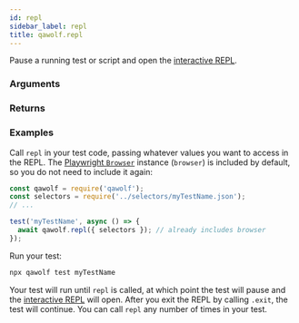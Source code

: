 ```yaml
---
id: repl
sidebar_label: repl
title: qawolf.repl
---
```



<Syntax code="repl([context])" />

Pause a running test or script and open the [interactive REPL](../../use_the_repl).

### Arguments

<ArgumentRepl />

### Returns

<Argument
  description="Resolves when REPL is closed."
  name=""
  type="Promise<void>"
/>

### Examples

Call `repl` in your test code, passing whatever values you want to access in the REPL. The [Playwright `Browser`](https://github.com/microsoft/playwright/blob/master/docs/api.md#class-browser) instance (`browser`) is included by default, so you do not need to include it again:

```js
const qawolf = require('qawolf');
const selectors = require('../selectors/myTestName.json');
// ...

test('myTestName', async () => {
  await qawolf.repl({ selectors }); // already includes browser
});
```

Run your test:

```bash
npx qawolf test myTestName
```

Your test will run until `repl` is called, at which point the test will pause and the [interactive REPL](../../use_the_repl) will open. After you exit the REPL by calling `.exit`, the test will continue. You can call `repl` any number of times in your test.
